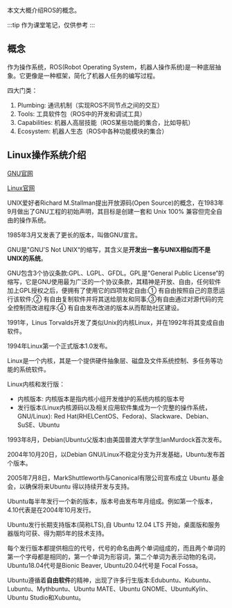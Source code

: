 


<WordCount>

本文大概介绍ROS的概念。

:::tip
作为课堂笔记，仅供参考
:::

## 概念

作为操作系统，ROS(Robot Operating System，机器人操作系统)是一种底层抽象。它更像是一种框架，简化了机器人任务的编写过程。

四大门类：

1. Plumbing: 通讯机制（实现ROS不同节点之间的交互）
2. Tools: 工具软件包（ROS中的开发和调试工具）
3. Capabilities: 机器人高层技能（ROS某些功能的集合，比如导航）
4. Ecosystem: 机器人生态（ROS中各种功能模块的集合）

## Linux操作系统介绍

[GNU官网](https://www.gnu.org)

[Linux官网](https://www.linux.org/)

UNIX爱好者Richard M.Stallman提出开放源码(Open Source)的概念，在1983年9月做出了GNU工程的初始声明，其目标是创建一套和 Unix 100% 兼容但完全自由的操作系统。


1985年3月又发表了更长的版本，叫做GNU宣言。

GNU是"GNU'S Not UNIX“的缩写，其含义是**开发出一套与UNIX相似而不是UNIX的系统**。


GNU包含3个协议条款:GPL、LGPL、GFDL。GPL是"General Public License“的缩写，它是GNU使用最为广泛的一个协议条款，其精神是开放、自由，任何软件加上GPL授权之后，便拥有了使用它的四项特定自由:① 有自由按照自己的意愿运行该软件;② 有自由复制软件并将其送给朋友和同事;③有自由通过对源代码的完全控制而改进程序:④ 有自由发布改进的版本从而帮助社区建设。


1991年，Linus Torvalds开发了类似Unix的内核Linux，并在1992年将其变成自由软件。

1994年Linux第一个正式版本1.0发布。

Linux是一个内核，其是一个提供硬件抽象层、磁盘及文件系统控制、多任务等功能的系统软件。

Linux内核和发行版：
- 内核版本: 内核版本是指内核小组开发维护的系统内核的版本号
- 发行版本(Linux内核源码以及相关应用软件集成为一个完整的操作系统，GNU/Linux): Red Hat(RHELCentOS、Fedora)、Slackware、Debian、SuSE、Ubuntu

1993年8月，Debian(Ubuntu父版本)由美国普渡大学学生IanMurdock首次发布。

2004年10月20日，以Debian GNU/Linux不稳定分支为开发基础，Ubuntu发布首个版本。

2005年7月8日，MarkShuttleworth与Canonical有限公司宣布成立 Ubuntu 基金会，以确保将来Ubuntu 得以持续开发与支持。

Ubuntu每半年发行一个新的版本，版本号由发布年月组成。例如第一个版本，4.10代表是在2004年10月发行。

Ubuntu发行长期支持版本(简称LTS),自 Ubuntu 12.04 LTS 开始，桌面版和服务器版均可获、得为期5年的技术支持。

每个发行版本都提供相应的代号，代号的命名由两个单词组成的，而且两个单词的第一个字母都是相同的，第一个单词为形容词，第二个单词为表示动物的名词，Ubuntu18.04代号是Bionic Beaver, Ubuntu20.04代号是 Focal Fossa。

Ubuntu遵循着**自由软件**的精神，出现了许多行生版本:Edubuntu、Kubuntu、Lubuntu、Mythbuntu、Ubuntu MATE、Ubuntu GNOME、UbuntuKylin、Ubuntu Studio和Xubuntu。

## 


</WordCount>
